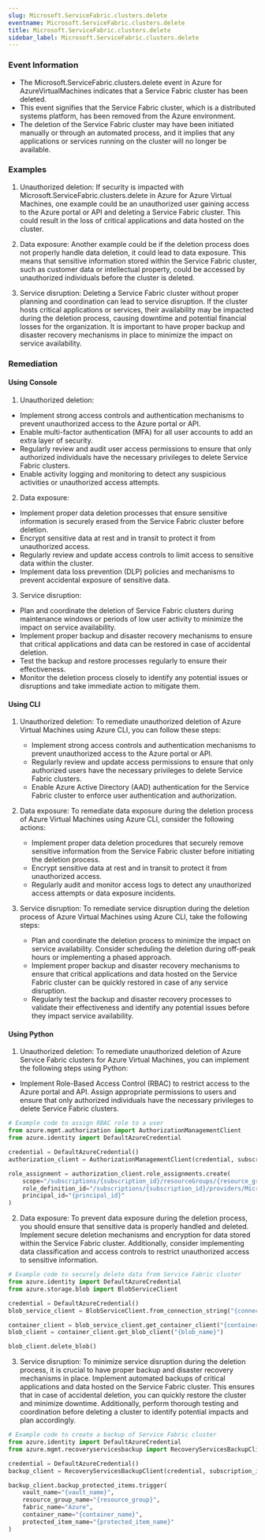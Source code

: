 ```yaml
--- 
slug: Microsoft.ServiceFabric.clusters.delete
eventname: Microsoft.ServiceFabric.clusters.delete
title: Microsoft.ServiceFabric.clusters.delete
sidebar_label: Microsoft.ServiceFabric.clusters.delete
---
```

                       
### Event Information

- The Microsoft.ServiceFabric.clusters.delete event in Azure for AzureVirtualMachines indicates that a Service Fabric cluster has been deleted.
- This event signifies that the Service Fabric cluster, which is a distributed systems platform, has been removed from the Azure environment.
- The deletion of the Service Fabric cluster may have been initiated manually or through an automated process, and it implies that any applications or services running on the cluster will no longer be available.


### Examples

1. Unauthorized deletion: If security is impacted with Microsoft.ServiceFabric.clusters.delete in Azure for Azure Virtual Machines, one example could be an unauthorized user gaining access to the Azure portal or API and deleting a Service Fabric cluster. This could result in the loss of critical applications and data hosted on the cluster.

2. Data exposure: Another example could be if the deletion process does not properly handle data deletion, it could lead to data exposure. This means that sensitive information stored within the Service Fabric cluster, such as customer data or intellectual property, could be accessed by unauthorized individuals before the cluster is deleted.

3. Service disruption: Deleting a Service Fabric cluster without proper planning and coordination can lead to service disruption. If the cluster hosts critical applications or services, their availability may be impacted during the deletion process, causing downtime and potential financial losses for the organization. It is important to have proper backup and disaster recovery mechanisms in place to minimize the impact on service availability.

### Remediation

#### Using Console

1. Unauthorized deletion:
- Implement strong access controls and authentication mechanisms to prevent unauthorized access to the Azure portal or API.
- Enable multi-factor authentication (MFA) for all user accounts to add an extra layer of security.
- Regularly review and audit user access permissions to ensure that only authorized individuals have the necessary privileges to delete Service Fabric clusters.
- Enable activity logging and monitoring to detect any suspicious activities or unauthorized access attempts.

2. Data exposure:
- Implement proper data deletion processes that ensure sensitive information is securely erased from the Service Fabric cluster before deletion.
- Encrypt sensitive data at rest and in transit to protect it from unauthorized access.
- Regularly review and update access controls to limit access to sensitive data within the cluster.
- Implement data loss prevention (DLP) policies and mechanisms to prevent accidental exposure of sensitive data.

3. Service disruption:
- Plan and coordinate the deletion of Service Fabric clusters during maintenance windows or periods of low user activity to minimize the impact on service availability.
- Implement proper backup and disaster recovery mechanisms to ensure that critical applications and data can be restored in case of accidental deletion.
- Test the backup and restore processes regularly to ensure their effectiveness.
- Monitor the deletion process closely to identify any potential issues or disruptions and take immediate action to mitigate them.

#### Using CLI

1. Unauthorized deletion: To remediate unauthorized deletion of Azure Virtual Machines using Azure CLI, you can follow these steps:
   - Implement strong access controls and authentication mechanisms to prevent unauthorized access to the Azure portal or API.
   - Regularly review and update access permissions to ensure that only authorized users have the necessary privileges to delete Service Fabric clusters.
   - Enable Azure Active Directory (AAD) authentication for the Service Fabric cluster to enforce user authentication and authorization.

2. Data exposure: To remediate data exposure during the deletion process of Azure Virtual Machines using Azure CLI, consider the following actions:
   - Implement proper data deletion procedures that securely remove sensitive information from the Service Fabric cluster before initiating the deletion process.
   - Encrypt sensitive data at rest and in transit to protect it from unauthorized access.
   - Regularly audit and monitor access logs to detect any unauthorized access attempts or data exposure incidents.

3. Service disruption: To remediate service disruption during the deletion process of Azure Virtual Machines using Azure CLI, take the following steps:
   - Plan and coordinate the deletion process to minimize the impact on service availability. Consider scheduling the deletion during off-peak hours or implementing a phased approach.
   - Implement proper backup and disaster recovery mechanisms to ensure that critical applications and data hosted on the Service Fabric cluster can be quickly restored in case of any service disruption.
   - Regularly test the backup and disaster recovery processes to validate their effectiveness and identify any potential issues before they impact service availability.

#### Using Python

1. Unauthorized deletion: To remediate unauthorized deletion of Azure Service Fabric clusters for Azure Virtual Machines, you can implement the following steps using Python:

- Implement Role-Based Access Control (RBAC) to restrict access to the Azure portal and API. Assign appropriate permissions to users and ensure that only authorized individuals have the necessary privileges to delete Service Fabric clusters.
```python
# Example code to assign RBAC role to a user
from azure.mgmt.authorization import AuthorizationManagementClient
from azure.identity import DefaultAzureCredential

credential = DefaultAzureCredential()
authorization_client = AuthorizationManagementClient(credential, subscription_id)

role_assignment = authorization_client.role_assignments.create(
    scope="/subscriptions/{subscription_id}/resourceGroups/{resource_group}/providers/Microsoft.ServiceFabric/clusters/{cluster_name}",
    role_definition_id="/subscriptions/{subscription_id}/providers/Microsoft.Authorization/roleDefinitions/{role_definition_id}",
    principal_id="{principal_id}"
)
```

2. Data exposure: To prevent data exposure during the deletion process, you should ensure that sensitive data is properly handled and deleted. Implement secure deletion mechanisms and encryption for data stored within the Service Fabric cluster. Additionally, consider implementing data classification and access controls to restrict unauthorized access to sensitive information.
```python
# Example code to securely delete data from Service Fabric cluster
from azure.identity import DefaultAzureCredential
from azure.storage.blob import BlobServiceClient

credential = DefaultAzureCredential()
blob_service_client = BlobServiceClient.from_connection_string("{connection_string}")

container_client = blob_service_client.get_container_client("{container_name}")
blob_client = container_client.get_blob_client("{blob_name}")

blob_client.delete_blob()
```

3. Service disruption: To minimize service disruption during the deletion process, it is crucial to have proper backup and disaster recovery mechanisms in place. Implement automated backups of critical applications and data hosted on the Service Fabric cluster. This ensures that in case of accidental deletion, you can quickly restore the cluster and minimize downtime. Additionally, perform thorough testing and coordination before deleting a cluster to identify potential impacts and plan accordingly.
```python
# Example code to create a backup of Service Fabric cluster
from azure.identity import DefaultAzureCredential
from azure.mgmt.recoveryservicesbackup import RecoveryServicesBackupClient

credential = DefaultAzureCredential()
backup_client = RecoveryServicesBackupClient(credential, subscription_id)

backup_client.backup_protected_items.trigger(
    vault_name="{vault_name}",
    resource_group_name="{resource_group}",
    fabric_name="Azure",
    container_name="{container_name}",
    protected_item_name="{protected_item_name}"
)
```


 